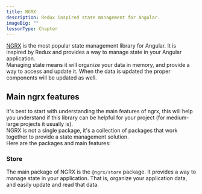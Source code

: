 ```yaml
---
title: NGRX
description: Redux inspired state management for Angular.
imageBig: ""
lessonType: Chapter
---
```


[NGRX](https://www.ngrx.io) is the most popular state management library for Angular. It is inspired by Redux and provides a way to manage state in your Angular application.\
Managing state means it will organize your data in memory, and provide a way to access and update it. When the data is updated the proper components will be updated as well.

## Main ngrx features

It's best to start with understanding the main features of ngrx, this will help you understand if this library can be helpful for your project (for medium-large projects it usually is).\
NGRX is not a single package, it's a collection of packages that work together to provide a state management solution.\
Here are the packages and main features:

### Store

The main package of NGRX is the `@ngrx/store` package. It provides a way to manage state in your application. That is, organize your application data, and easily update and read that data.
